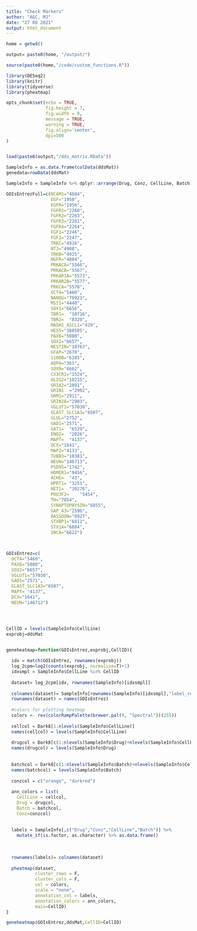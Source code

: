 ```yaml
---
title: "Check Markers"
author: "AGC, MJ"
date: "27 08 2021"
output: html_document
---
```


```r

home = getwd()
```

```r

output= paste0(home, "/output/")

source(paste0(home,"/code/custom_functions.R"))

library(DESeq2)
library(knitr)
library(tidyverse)
library(pheatmap)

opts_chunk$set(echo = TRUE, 
               fig.height = 7, 
               fig.width = 9, 
               message = TRUE,
               warning = TRUE,
               fig.align='center',
               dpi=500
)



```

```r

load(paste0(output,"/dds_matrix.RData"))

SampleInfo = as.data.frame(colData(ddsMat))
genedata=rowData(ddsMat)

SampleInfo = SampleInfo %>% dplyr::arrange(Drug, Conz, CellLine, Batch)

```


```r

GOIsEntrezFull=c(NCAM1="4684",
                 EGF="1950",
                 EGFR="1956",
                 FGFR1="2260",
                 FGFR2="2263",
                 FGFR3="2261",
                 FGFR4="2264",
                 FGF1="2246",
                 FGF2="2247",
                 TRKC="4916",
                 NT3="4908",
                 TRKB="4915",
                 NGFR="4804",
                 PRKACA="5566",
                 PRKACB="5567",
                 PRKAR1A="5573",
                 PRKAR2B="5577",
                 PRKCA="5578",
                 OCT4="5460",
                 NANOG="79923",
                 MSI1="4440",
                 SOX1="6656",
                 TBR1=	"10716",
                 TBR2=	"8320",
                 MASH1_ASCL1="429",
                 HES5="388585",
                 PAX6="5080",
                 SOX2="6657",
                 NESTIN="10763",
                 GFAP="2670",
                 S100B="6285",
                 AQP4="361",
                 SOX9="6662",
                 CX3CR1="1524",
                 OLIG2="10215",
                 GRIA2="2891",
                 GRIN1	="2902",
                 GRM1="2911",
                 GRIN2A="2903",
                 VGLUT1="57030",
                 GLAST_SLC1A3="6507",
                 GLUL="2752",
                 GAD1="2571",	
                 GAT1=	"6529",	
                 ENO2=	"2026",	
                 MAPT=	"4137",	
                 DCX="1641",
                 MAP2="4133",
                 TUBB3="10381",
                 NEUN="146713",
                 PSD95="1742",
                 HOMER1="9456",
                 ACHE=	"43",
                 HPRT1=	"3251",
                 NET1=	"10276",
                 POU3F2=	"5454",
                 TH="7054",
                 SYNAPTOPHYSIN="6855",
                 GAP_43="2596",
                 BASSOON="8927",
                 STXBP1="6812",
                 STX1A="6804",
                 SNCA="6622")



GOIsEntrez=c(
  OCT4="5460",
  PAX6="5080",
  SOX2="6657",
  VGLUT1="57030",
  GAD1="2571",	
  GLAST_SLC1A3="6507",
  MAPT=	"4137",	
  DCX="1641",
  NEUN="146713")




CellID = levels(SampleInfo$CellLine)
exprobj=ddsMat


geneheatmap=function(GOIsEntrez,exprobj,CellID){
  
  idx = match(GOIsEntrez, rownames(exprobj))
  log_2cpm=log2(counts(exprobj, normalize=T)+1)
  idxsmpl = SampleInfo$CellLine %in% CellID
  
  dataset= log_2cpm[idx, rownames(SampleInfo)[idxsmpl]]
  
  colnames(dataset)= SampleInfo[rownames(SampleInfo)[idxsmpl],"label_rep"]
  rownames(dataset) = names(GOIsEntrez)
  
  #colors for plotting heatmap
  colors <- rev(colorRampPalette(brewer.pal(9, "Spectral"))(255))
  
  cellcol = Dark8[1:nlevels(SampleInfo$CellLine)]
  names(cellcol) = levels(SampleInfo$CellLine)
  
  drugcol = Dark8[c(1:nlevels(SampleInfo$Drug)+nlevels(SampleInfo$CellLine))]
  names(drugcol) = levels(SampleInfo$Drug)
  
  
  batchcol = Dark8[c(1:nlevels(SampleInfo$Batch)+nlevels(SampleInfo$CellLine)+nlevels(SampleInfo$Drug))]
  names(batchcol) = levels(SampleInfo$Batch)
  
  conzcol = c("orange", "darkred")
  
  ann_colors = list(
    CellLine = cellcol, 
    Drug = drugcol,
    Batch = batchcol,
    Conz=conzcol)
  
  
  labels = SampleInfo[,c("Drug","Conz","CellLine","Batch")] %>%  
    mutate_if(is.factor, as.character) %>% as.data.frame()
  
  
  
  rownames(labels)= colnames(dataset)
  
  pheatmap(dataset, 
           cluster_rows = F,
           cluster_cols = F,
           col = colors,
           scale = "none", 
           annotation_col = labels,
           annotation_colors = ann_colors, 
           main=CellID)
}

geneheatmap(GOIsEntrez,ddsMat,CellID=CellID)

```








